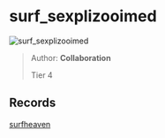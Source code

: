 
# surf_sexplizooimed

![surf_sexplizooimed](https://raw.githubusercontent.com/Sayt123/SurfMapPics/Maps-and-bonuses/csgo/surf_sexplizooimed.jpg)

> Author: **Collaboration**
>
> Tier 4

## Records

[surfheaven](https://surfheaven.eu/map/surf_sexplizooimed)
